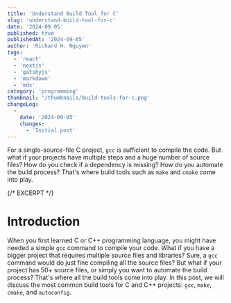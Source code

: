 ```yaml
---
title: 'Understand Build Tool for C'
slug: 'understand-build-tool-for-c'
date: '2024-09-05'
published: true
publishedAt: '2024-09-05'
author: 'Richard H. Nguyen'
tags:
  - 'react'
  - 'nextjs'
  - 'gatsbyjs'
  - 'markdown'
  - 'mdx'
category: 'programming'
thumbnail: '/thumbnails/build-tools-for-c.png'
changeLog:
  -
    date: '2024-09-05'
    changes:
      - 'Initial post'
---
```


For a single-source-file C project, `gcc` is sufficient to compile the code.
But what if your projects have multiple steps and a huge number of source files?
How do you check if a dependency is missing? How do you automate the build
process? That's where build tools such as `make` and `cmake` come into play.

{/* EXCERPT */}

# Introduction

When you first learned C or C++ programming language, you might have needed a
simple `gcc` command to compile your code. What if you have a bigger project
that requires multiple source files and libraries? Sure, a `gcc` command would
do just fine compiling all the source files? But what if your project has
50+ source files, or simply you want to automate the build process? That's
where all the build tools come into play. In this post, we will discuss the
most common build tools for C and C++ projects: `gcc`, `make`, `cmake`, and
`autoconfig`.
